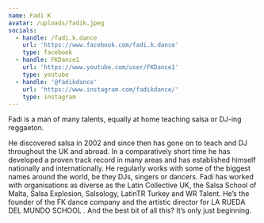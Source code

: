 ```yaml
---
name: Fadi K
avatar: /uploads/fadik.jpeg
socials:
  - handle: /fadi.k.dance
    url: 'https://www.facebook.com/fadi.k.dance'
    type: facebook
  - handle: FKDance1
    url: 'https://www.youtube.com/user/FKDance1'
    type: youtube
  - handle: '@fadikdance'
    url: 'https://www.instagram.com/fadikdance/'
    type: instagram
---
```


Fadi is a man of many talents, equally at home teaching salsa or DJ-ing reggaeton.

He discovered salsa in 2002 and since then has gone on to teach and DJ throughout the UK and abroad. In a comparatively short time he has developed a proven track record in many areas and has established himself nationally and internationally. He regularly works with some of the biggest names around the world, be they DJs, singers or dancers. Fadi has worked with organisations as diverse as the Latin Collective UK, the Salsa School of Malta, Salsa Explosion, Salsology, LatinTR Turkey and WR Talent. He’s the founder of the FK dance company and the artistic director for LA RUEDA DEL MUNDO SCHOOL . And the best bit of all this? It’s only just beginning.
